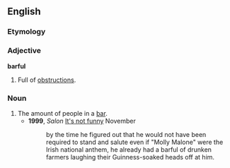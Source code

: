 ==English==

===Etymology===
{{suffix|bar|ful}}

===Adjective===
'''barful'''

# {{archaic}} Full of [[obstruction]]s.

===Noun===
{{en-noun}}

# The amount of people in a [[bar]].
#*'''1999''', ''Salon'' [http://www.salon.com/mwt/feature/1999/11/15/doomed2/ It's not funny] November 
#*:by the time he figured out that he would not have been required to stand and salute even if "Molly Malone" were the Irish national anthem, he already had a barful of drunken farmers laughing their Guinness-soaked heads off at him.